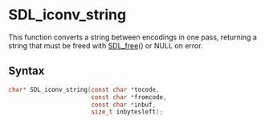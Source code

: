= SDL_iconv_string =

This function converts a string between encodings in one pass, returning a string that must be freed with [[SDL_free]]() or NULL on error.

== Syntax ==

<syntaxhighlight lang='c'>
char* SDL_iconv_string(const char *tocode,
                       const char *fromcode,
                       const char *inbuf,
                       size_t inbytesleft);
</syntaxhighlight>


